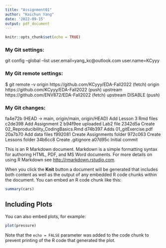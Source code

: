 ```yaml
---
title: "Assignment01"
author: "Kaichun Yang"
date: '2022-09-15'
output: pdf_document
---
```


```r
knitr::opts_chunk$set(echo = TRUE)
```

### My Git settings:
git config --global --list
user.email=yang_kc@outlook.com
user.name=KCyyy

### My Git remote settings:
$ git remote -v
origin  https://github.com/KCyyy/EDA-Fall2022 (fetch)
origin  https://github.com/KCyyy/EDA-Fall2022 (push)
upstream        https://github.com/ENV872/EDA-Fall2022 (fetch)
upstream        DISABLE (push)

### My Git changes:
fa4e72b (HEAD -> main, origin/main, origin/HEAD) Add Lesson 3 Rmd files
c2de398 Add Assignment 2
b94f9ee uploaded Lab2 file
2342d5a Create 02_Reproducibility_CodingBasics.Rmd
d74b397 Adds 01_gitExercise.pdf
20a7b70 Add data files
f992081 Create Assignments folder
972c063 Create Lessons folder
34b6cc8 Create .gitignore
a07d95c Initial commit

This is an R Markdown document. Markdown is a simple formatting syntax for authoring HTML, PDF, and MS Word documents. For more details on using R Markdown see <http://rmarkdown.rstudio.com>.

When you click the **Knit** button a document will be generated that includes both content as well as the output of any embedded R code chunks within the document. You can embed an R code chunk like this:

```r
summary(cars)
```

## Including Plots

You can also embed plots, for example:

```r
plot(pressure)
```

Note that the `echo = FALSE` parameter was added to the code chunk to prevent printing of the R code that generated the plot.
